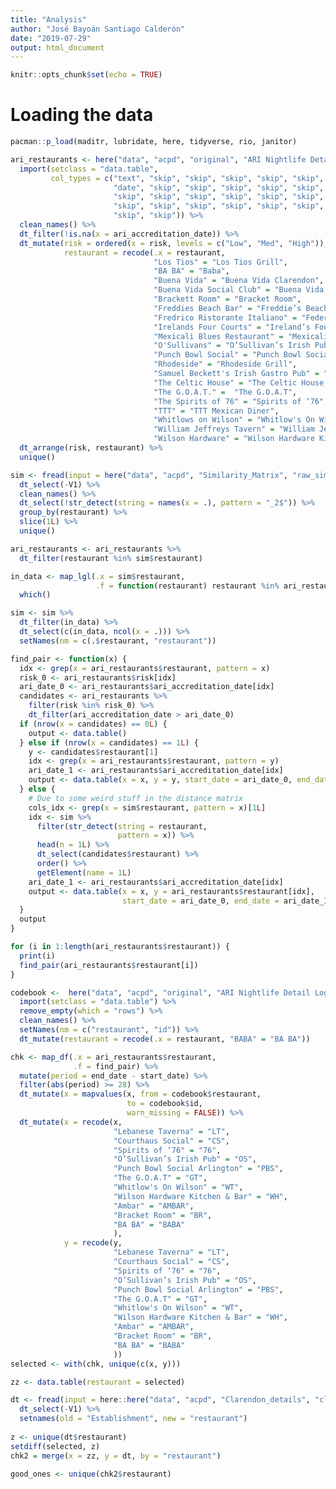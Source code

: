 ```yaml
---
title: "Analysis"
author: "José Bayoán Santiago Calderón"
date: "2019-07-29"
output: html_document
---
```


```r
knitr::opts_chunk$set(echo = TRUE)
```

# Loading the data

```r
pacman::p_load(maditr, lubridate, here, tidyverse, rio, janitor)
```

```r
ari_restaurants <- here("data", "acpd", "original", "ARI Nightlife Detail Logs", "ARI Restaurant List.xlsx") %>%
  import(setclass = "data.table",
         col_types = c("text", "skip", "skip", "skip", "skip", "skip", "text",
                       "date", "skip", "skip", "skip", "skip", "skip", "skip",
                       "skip", "skip", "skip", "skip", "skip", "skip",
                       "skip", "skip", "skip", "skip", "skip", "skip",
                       "skip", "skip")) %>%
  clean_names() %>%
  dt_filter(!is.na(x = ari_accreditation_date)) %>%
  dt_mutate(risk = ordered(x = risk, levels = c("Low", "Med", "High")),
            restaurant = recode(.x = restaurant,
                                "Los Tios" = "Los Tios Grill",
                                "BA BA" = "Baba",
                                "Buena Vida" = "Buena Vida Clarendon",
                                "Buena Vida Social Club" = "Buena Vida Clarendon",
                                "Brackett Room" = "Bracket Room",
                                "Freddies Beach Bar" = "Freddie’s Beach Bar & Restaurant",
                                "Fredrico Ristorante Italiano" = "Federico Ristorante Italiano",
                                "Irelands Four Courts" = "Ireland’s Four Courts",
                                "Mexicali Blues Restaurant" = "Mexicali Blues",
                                "O'Sullivans" = "O’Sullivan’s Irish Pub",
                                "Punch Bowl Social" = "Punch Bowl Social Arlington",
                                "Rhodeside" = "Rhodeside Grill",
                                "Samuel Beckett's Irish Gastro Pub" = "Samuel Beckett’s Irish Gastro Pub",
                                "The Celtic House" = "The Celtic House Irish Pub & Restaurant",
                                "The G.O.A.T." =  "The G.O.A.T",
                                "The Spirits of 76" = "Spirits of ‘76",
                                "TTT" = "TTT Mexican Diner",
                                "Whitlows on Wilson" = "Whitlow's On Wilson",
                                "William Jeffreys Tavern" = "William Jeffrey’s Tavern",
                                "Wilson Hardware" = "Wilson Hardware Kitchen & Bar")) %>%
  dt_arrange(risk, restaurant) %>%
  unique()

sim <- fread(input = here("data", "acpd", "Similarity_Matrix", "raw_similarity_scores.csv")) %>%
  dt_select(-V1) %>%
  clean_names() %>%
  dt_select(!str_detect(string = names(x = .), pattern = "_2$")) %>%
  group_by(restaurant) %>%
  slice(1L) %>%
  unique()

ari_restaurants <- ari_restaurants %>%
  dt_filter(restaurant %in% sim$restaurant)

in_data <- map_lgl(.x = sim$restaurant,
                   .f = function(restaurant) restaurant %in% ari_restaurants$restaurant) %>%
  which()

sim <- sim %>%
  dt_filter(in_data) %>%
  dt_select(c(in_data, ncol(x = .))) %>%
  setNames(nm = c(.$restaurant, "restaurant"))

find_pair <- function(x) {
  idx <- grep(x = ari_restaurants$restaurant, pattern = x)
  risk_0 <- ari_restaurants$risk[idx]
  ari_date_0 <- ari_restaurants$ari_accreditation_date[idx]
  candidates <- ari_restaurants %>%
    filter(risk %in% risk_0) %>%
    dt_filter(ari_accreditation_date > ari_date_0)
  if (nrow(x = candidates) == 0L) {
    output <- data.table()
  } else if (nrow(x = candidates) == 1L) {
    y <- candidates$restaurant[1]
    idx <- grep(x = ari_restaurants$restaurant, pattern = y)
    ari_date_1 <- ari_restaurants$ari_accreditation_date[idx]
    output <- data.table(x = x, y = y, start_date = ari_date_0, end_date = ari_date_1)
  } else {
    # Due to some weird stuff in the distance matrix
    cols_idx <- grep(x = sim$restaurant, pattern = x)[1L]
    idx <- sim %>%
      filter(str_detect(string = restaurant,
                        pattern = x)) %>%
      head(n = 1L) %>%
      dt_select(candidates$restaurant) %>%
      order() %>%
      getElement(name = 1L)
    ari_date_1 <- ari_restaurants$ari_accreditation_date[idx]
    output <- data.table(x = x, y = ari_restaurants$restaurant[idx],
                         start_date = ari_date_0, end_date = ari_date_1)
  }
  output
}

for (i in 1:length(ari_restaurants$restaurant)) {
  print(i)
  find_pair(ari_restaurants$restaurant[i])
}

codebook <-  here("data", "acpd", "original", "ARI Nightlife Detail Logs", "Restaurant List & Acronyms.xlsx") %>%
  import(setclass = "data.table") %>%
  remove_empty(which = "rows") %>%
  clean_names() %>%
  setNames(nm = c("restaurant", "id")) %>%
  dt_mutate(restaurant = recode(.x = restaurant, "BABA" = "BA BA"))

chk <- map_df(.x = ari_restaurants$restaurant,
              .f = find_pair) %>%
  mutate(period = end_date - start_date) %>%
  filter(abs(period) >= 28) %>%
  dt_mutate(x = mapvalues(x, from = codebook$restaurant,
                          to = codebook$id,
                          warn_missing = FALSE)) %>%
  dt_mutate(x = recode(x,
                       "Lebanese Taverna" = "LT",
                       "Courthaus Social" = "CS",
                       "Spirits of ‘76" = "76",
                       "O’Sullivan’s Irish Pub" = "OS",
                       "Punch Bowl Social Arlington" = "PBS",
                       "The G.O.A.T" = "GT",
                       "Whitlow's On Wilson" = "WT",
                       "Wilson Hardware Kitchen & Bar" = "WH",
                       "Ambar" = "AMBAR",
                       "Bracket Room" = "BR",
                       "BA BA" = "BABA"
                       ),
            y = recode(y,
                       "Lebanese Taverna" = "LT",
                       "Courthaus Social" = "CS",
                       "Spirits of ‘76" = "76",
                       "O’Sullivan’s Irish Pub" = "OS",
                       "Punch Bowl Social Arlington" = "PBS",
                       "The G.O.A.T" = "GT",
                       "Whitlow's On Wilson" = "WT",
                       "Wilson Hardware Kitchen & Bar" = "WH",
                       "Ambar" = "AMBAR",
                       "Bracket Room" = "BR",
                       "BA BA" = "BABA"
                       ))
selected <- with(chk, unique(c(x, y)))

zz <- data.table(restaurant = selected)

dt <- fread(input = here::here("data", "acpd", "Clarendon_details", "clarendon_clean_01.csv")) %>%
  dt_select(-V1) %>%
  setnames(old = "Establishment", new = "restaurant")
  
z <- unique(dt$restaurant)
setdiff(selected, z)
chk2 = merge(x = zz, y = dt, by = "restaurant")

good_ones <- unique(chk2$restaurant)

```
